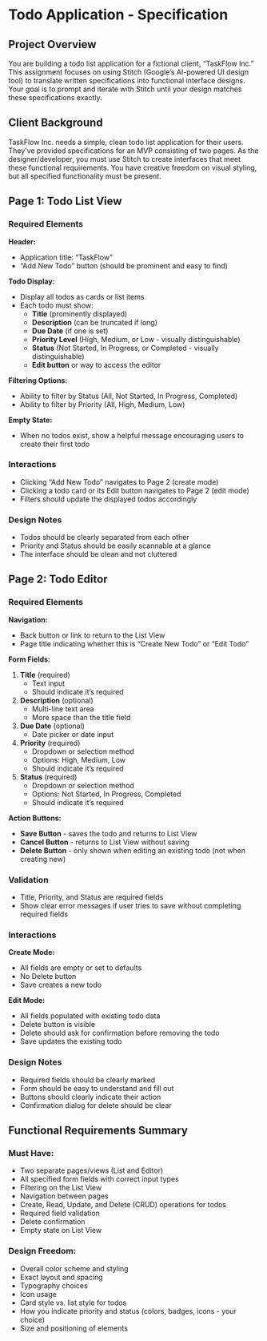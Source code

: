 # Todo Application - Specification 

## Project Overview

You are building a todo list application for a fictional client, "TaskFlow Inc." This assignment focuses on using Stitch (Google's AI-powered UI design tool) to translate written specifications into functional interface designs. Your goal is to prompt and iterate with Stitch until your design matches these specifications exactly.

## Client Background

TaskFlow Inc. needs a simple, clean todo list application for their users. They've provided specifications for an MVP consisting of two pages. As the designer/developer, you must use Stitch to create interfaces that meet these functional requirements. You have creative freedom on visual styling, but all specified functionality must be present.

## Page 1: Todo List View

### Required Elements

**Header:**  

- Application title: "TaskFlow"
- "Add New Todo" button (should be prominent and easy to find)

**Todo Display:**  

- Display all todos as cards or list items
- Each todo must show:
  - **Title** (prominently displayed)
  - **Description** (can be truncated if long)
  - **Due Date** (if one is set)
  - **Priority Level** (High, Medium, or Low - visually distinguishable)
  - **Status** (Not Started, In Progress, or Completed - visually distinguishable)
  - **Edit button** or way to access the editor

**Filtering Options:**  

- Ability to filter by Status (All, Not Started, In Progress, Completed)
- Ability to filter by Priority (All, High, Medium, Low)

**Empty State:**  

- When no todos exist, show a helpful message encouraging users to create their first todo

### Interactions

- Clicking "Add New Todo" navigates to Page 2 (create mode)
- Clicking a todo card or its Edit button navigates to Page 2 (edit mode)
- Filters should update the displayed todos accordingly

### Design Notes

- Todos should be clearly separated from each other
- Priority and Status should be easily scannable at a glance
- The interface should be clean and not cluttered

## Page 2: Todo Editor

### Required Elements

**Navigation:**  

- Back button or link to return to the List View
- Page title indicating whether this is "Create New Todo" or "Edit Todo"

**Form Fields:**  

1. **Title** (required)
   - Text input
   - Should indicate it's required

2. **Description** (optional)
   - Multi-line text area
   - More space than the title field

3. **Due Date** (optional)
   - Date picker or date input

4. **Priority** (required)
   - Dropdown or selection method
   - Options: High, Medium, Low
   - Should indicate it's required

5. **Status** (required)
   - Dropdown or selection method
   - Options: Not Started, In Progress, Completed
   - Should indicate it's required

**Action Buttons:**  

- **Save Button** - saves the todo and returns to List View
- **Cancel Button** - returns to List View without saving
- **Delete Button** - only shown when editing an existing todo (not when creating new)

### Validation
- Title, Priority, and Status are required fields
- Show clear error messages if user tries to save without completing required fields

### Interactions

**Create Mode:**  

- All fields are empty or set to defaults
- No Delete button
- Save creates a new todo

**Edit Mode:**  

- All fields populated with existing todo data
- Delete button is visible
- Delete should ask for confirmation before removing the todo
- Save updates the existing todo

### Design Notes
- Required fields should be clearly marked
- Form should be easy to understand and fill out
- Buttons should clearly indicate their action
- Confirmation dialog for delete should be clear

## Functional Requirements Summary

### Must Have:
- Two separate pages/views (List and Editor)
- All specified form fields with correct input types
- Filtering on the List View
- Navigation between pages
- Create, Read, Update, and Delete (CRUD) operations for todos
- Required field validation
- Delete confirmation
- Empty state on List View

### Design Freedom:
- Overall color scheme and styling
- Exact layout and spacing
- Typography choices
- Icon usage
- Card style vs. list style for todos
- How you indicate priority and status (colors, badges, icons - your choice)
- Size and positioning of elements


